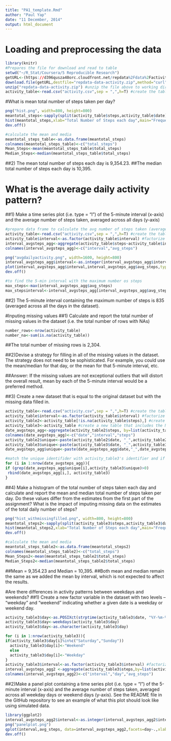 ```yaml
---
title: "PA1_template.Rmd"
author: "Paul Yap"
date: "11 December, 2014"
output: html_document
---
```


# Loading and preprocessing the data

````r
library(knitr)
#Prepares the file for download and read to table
setwd("~/R_Stat/Coursera/5 Reproducible Research")
getURL<-(https://d396qusza40orc.cloudfront.net/repdata%2Fdata%2Factivity.zip)
download.file(getURL,destfile="repdata-data-activity.zip",method="curl") #command to download to working directory
unzip("repdata-data-activity.zip") #unzip the file above to working directory
activity_table<-read.csv("activity.csv",sep = ",",h=T) #create the table
````

#What is mean total number of steps taken per day?
````r
png("hist.png", width=800, height=800)
meantotal_steps<-sapply(split(activity_table$steps,activity_table$date),sum,na.rm=TRUE)
hist(meantotal_steps,xlab="Total Number of Steps each day",main="Frequency of Total Number of Steps each day",ylim=c(0,30))
dev.off()

#calculate the mean and media
meantotal_steps_table<-as.data.frame(meantotal_steps)
colnames(meantotal_steps_table)<-c("total_steps")
Mean_Steps<-mean(meantotal_steps_table$total_steps)
Median_Steps<-median(meantotal_steps_table$total_steps)
````
##2) The mean total number of steps each day is 9,354.23.
##The median total number of steps each day is 10,395.

# What is the average daily activity pattern?
##1) Make a time series plot (i.e. type = "l") of the 5-minute interval (x-axis) and the average number of steps taken, averaged across all days (y-axis)
````r
#prepare data frame to calculate the avg number of steps taken (averaged across all days) across the unique time interval
activity_table<-read.csv("activity.csv",sep = ",",h=T) #create the table
activity_table$interval<-as.factor(activity_table$interval) #factorize the interval for plotting
interval_avgsteps_agg<-aggregate(activity_table$steps~activity_table$interval,FUN=mean,na.rm=T)
colnames(interval_avgsteps_agg)<-c("interval","avg_steps")

png("avgdailyactivity.png", width=1600, height=800)
interval_avgsteps_agg$interval<-as.integer(interval_avgsteps_agg$interval) #change to integer so that lines can be drawn
plot(interval_avgsteps_agg$interval,interval_avgsteps_agg$avg_steps,type="l",col="blue",xlab="Interval",ylab="Average Nos. of Steps Taken (Averaged Across All Days)")
dev.off()

#to find the 5-min interval with the maximum number os steps
max_steps<-max(interval_avgsteps_agg$avg_steps)
max_stepsinterval<-interval_avgsteps_agg[interval_avgsteps_agg$avg_steps%in%max_steps,1]
````
##2) The 5-minute interval containing the maximum number of steps is 835 (averaged across all the days in the dataset).

#Inputing missing values
##1) Calculate and report the total number of missing values in the dataset (i.e. the total number of rows with NAs)
````r
number_rows<-nrow(activity_table)
number_na<-sum(is.na(activity_table))
````
##The total number of missing rows is 2,304.

##2)Devise a strategy for filling in all of the missing values in the dataset. The strategy does not need to be sophisticated. For example, you could use the mean/median for that day, or the mean for that 5-minute interval, etc.

##Answer: If the missing values are not exceptional outliers that will distort the overall result, mean by each of the 5-minute interval would be a preferred method.

##3) Create a new dataset that is equal to the original dataset but with the missing data filled in.
````r
activity_table<-read.csv("activity.csv",sep = ",",h=T) #create the table
activity_table$interval<-as.factor(activity_table$interval) #factorize the interval for plotting
activity_table2<-activity_table[!is.na(activity_table$steps),] #create a new table removing the NA
activity_table3<-activity_table #create a new table that includes the NA
date_avgsteps_agg<-aggregate(activity_table2$steps, by=list(activity_table2$date,activity_table2$interval),FUN=mean,na.rm=T)
colnames(date_avgsteps_agg)<-c("date","interval","steps")
activity_table2$unique<-paste(activity_table2$date, "_",activity_table2$interval) #create unique identifier with date and interval
activity_table3$unique<-paste(activity_table3$date, "_",activity_table3$interval) #create unique identifier with date and interval
date_avgsteps_agg$unique<-paste(date_avgsteps_agg$date,"_",date_avgsteps_agg$interval) #create unique identifier with date and interval

#match the unique identifider with activity_table3's identifier and if they match, paste the row/s to activity_table3
for (i in 1:nrow(date_avgsteps_agg)){
if (grep(date_avgsteps_agg$unique[i],activity_table3$unique)>0)
 rbind(date_avgsteps_agg[i,], activity_table3)
}

````
##4) Make a histogram of the total number of steps taken each day and calculate and report the mean and median total number of steps taken per day. Do these values differ from the estimates from the first part of the assignment? What is the impact of imputing missing data on the estimates of the total daily number of steps?
````r
png("hist_withmissingfilled.png", width=800, height=800)
meantotal_steps2<-sapply(split(activity_table3$steps,activity_table3$date),sum,na.rm=TRUE)
hist(meantotal_steps2,xlab="Total Number of Steps each day",main="Frequency of Total Number of Steps each day",ylim=c(0,30))
dev.off()

#calculate the mean and media
meantotal_steps_table2<-as.data.frame(meantotal_steps2)
colnames(meantotal_steps_table2)<-c("total_steps")
Mean_Steps2<-mean(meantotal_steps_table2$total_steps)
Median_Steps2<-median(meantotal_steps_table2$total_steps)
````
##Mean = 9,354.23 and Median = 10,395.
##Both mean and median remain the same as we added the mean by interval, which is not expected to affect the results.

#Are there differences in activity patterns between weekdays and weekends?
##1) Create a new factor variable in the dataset with two levels – “weekday” and “weekend” indicating whether a given date is a weekday or weekend day.
````r
activity_table3$day<-as.POSIXct(strptime(activity_table3$date, "%Y-%m-%d"))
activity_table3$day<-weekdays(activity_table3$day)
activity_table3$day<-as.character(activity_table3$day)

for (i in 1:nrow(activity_table3)){
if(activity_table3$day[i]%in%c("Saturday","Sunday"))
  activity_table3$day[i]<-"Weekend"
  else
  activity_table3$day[i]<-"Weekday"
}
activity_table3$interval<-as.factor(activity_table3$interval) #factorize the interval for plotting
interval_avgsteps_agg2 <-aggregate(activity_table3$steps,by=list(activity_table3$interval,activity_table3$day),FUN=mean,na.rm=T)
colnames(interval_avgsteps_agg2)<-c("interval","day","avg_steps")
````
##2)Make a panel plot containing a time series plot (i.e. type = "l") of the 5-minute interval (x-axis) and the average number of steps taken, averaged across all weekday days or weekend days (y-axis). See the README file in the GitHub repository to see an example of what this plot should look like using simulated data.
````r
library(ggplot2)
interval_avgsteps_agg2$interval<-as.integer(interval_avgsteps_agg2$interval)#change to integer so that lines can be drawn
png("panelplot.png")
qplot(interval,avg_steps, data=interval_avgsteps_agg2,facets=day~.,xlab="Interval",ylab="Avg No. of Steps (Avg across all weekday/end days)",geom=c("line"))
dev.off()
````
